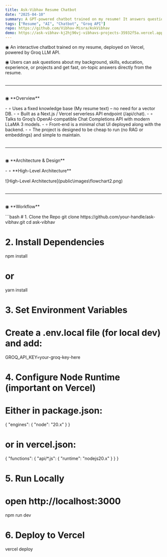 ```yaml
---
title: Ask-Vibhav Resume Chatbot
date: "2025-04-10"
summary: A GPT-powered chatbot trained on my resume! It answers questions about my background, technical skills, education, and projects, just like an interactive CV.
tags: ["Resume", "AI", "Chatbot", "Groq API"]
repo: https://github.com/Vibhav-Misra/AskVibhav
demo: https://ask-vibhav-kj2hj96vj-vibhavs-projects-35932f5a.vercel.app/
---
```


◉ An interactive chatbot trained on my resume, deployed on Vercel, powered by Groq LLM API.

◉ Users can ask questions about my background, skills, education, experience, or projects and get fast, on-topic answers directly from the resume.
<p style="margin-top:2rem;"></p>

---

<p style="margin-top:2rem;"></p>
◉ **Overview**
<p style="margin-top:1rem;"></p>
- ∘ Uses a fixed knowledge base (My resume text) – no need for a vector DB.
- ∘ Built as a Next.js / Vercel serverless API endpoint (/api/chat).
- ∘ Talks to Groq’s OpenAI-compatible Chat Completions API with modern LLaMA 3 models.
- ∘ Front-end is a minimal chat UI deployed along with the backend.
- ∘ The project is designed to be cheap to run (no RAG or embeddings) and simple to maintain.
<p style="margin-top:2rem;"></p>

---

<p style="margin-top:2rem;"></p>
◉ **Architecture & Design**
<p style="margin-top:1rem;"></p>
- ∘ **High-Level Architecture**
<p style="margin-top:1rem;"></p>
![High-Level Architecture](public\images\flowchart2.png)
<p style="margin-top:2rem;"></p>

---

<p style="margin-top:2rem;"></p>
◉ **Workflow**
<p style="margin-top:1rem;"></p>
```bash
# 1. Clone the Repo
git clone https://github.com/your-handle/ask-vibhav.git
cd ask-vibhav

# 2. Install Dependencies
npm install
# or
yarn install

# 3. Set Environment Variables
# Create a .env.local file (for local dev) and add:
GROQ_API_KEY=your-groq-key-here

# 4. Configure Node Runtime (important on Vercel)
# Either in package.json:
{ "engines": { "node": "20.x" } }

# or in vercel.json:
{ "functions": { "api/*.js": { "runtime": "nodejs20.x" } } }

# 5. Run Locally
# open http://localhost:3000
npm run dev

# 6. Deploy to Vercel
vercel deploy